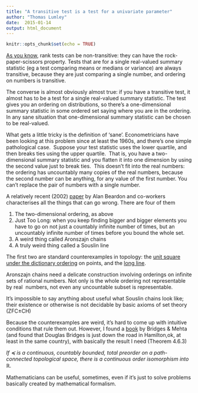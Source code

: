 ```yaml
---
title: "A transitive test is a test for a univariate parameter"
author: "Thomas Lumley"
date:  2015-01-14
output: html_document
---
```


```r
knitr::opts_chunk$set(echo = TRUE)
```
  [As you know](http://notstatschat.tumblr.com/post/63237480043/rock-paper-scissors-wilcoxon-test), rank tests can be non-transitive: they can have the rock-paper-scissors property. Tests that are for a single real-valued summary statistic (eg a test comparing means or medians or variance) are always transitive, because they are just comparing a single number, and ordering on numbers is transitive.

The converse is almost obviously almost true: if you have a transitive test, it almost has to be a test for a single real-valued summary statistic. The test gives you an ordering on distributions, so there's a one-dimensional summary statistic in some ordered set saying where you are in the ordering. In any sane situation that one-dimensional summary statistic can be chosen to be real-valued.

What gets a little tricky is the definition of 'sane'. Econometricians have been looking at this problem since at least the 1960s, and there's one simple pathological case.  Suppose your test statistic uses the lower quartile, and then breaks ties using the upper quartile.  That is, you have a two-dimensional summary statistic and you flatten it into one dimension by using the second value just to break ties.  This doesn't fit into the real numbers: the ordering has uncountably many copies of the real numbers, because the second number can be anything, for any value of the first number. You can't replace the pair of numbers with a single number.

A relatively recent (2002) [paper](https://ideas.repec.org/a/eee/mateco/v37y2002i1p17-38.html) by Alan Beardon and co-workers characterises all the things that can go wrong. There are four of them

1.  The two-dimensional ordering, as above
2.  Just Too Long: when you keep finding bigger and bigger elements you have to go on not just a countably infinite number of times, but an uncountably infinite number of times before you bound the whole set.
3.  A weird thing called Aronszajn chains
4.  A truly weird thing called a Souslin line

The first two are standard counterexamples in topology: the [unit square under the dictionary ordering](http://en.wikipedia.org/wiki/Lexicographic_order_topology_on_the_unit_square) on points, and the [long line](http://en.wikipedia.org/wiki/Long_line_%28topology%29).

Aronszajn chains need a delicate construction involving orderings on infinite sets of rational numbers. Not only is the whole ordering not representable by real  numbers, not even any uncountable subset is representable.

It's impossible to say anything about useful what Souslin chains look like; their existence or otherwise is not decidable by basic axioms of set theory (ZFC$\pm$CH)

Because the counterexamples are weird, it's hard to come up with intuitive conditions that rule them out. However, I found a [book](http://books.google.co.nz/books/about/Representations_of_preference_orderings.html?id=xZFFAAAAYAAJ&redir_esc=y) by Bridges & Mehta (and found that Douglas Bridges is just down the road in Hamilton,ok, at least in the same country), with basically the result I need (Theorem 4.6.3)

_If $\preceq$ is a continuous, countably bounded, total preorder on a path-connected topological space, there is a continuous order isomorphism into $\mathbb{R}$._

Mathematicians can be useful, sometimes, even if it's just to solve problems basically created by mathematical formalism.
